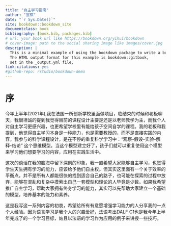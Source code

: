 ```yaml
--- 
title: "自主学习指南"
author: "宣棋"
date: "`r Sys.Date()`"
site: bookdown::bookdown_site
documentclass: book
bibliography: [book.bib, packages.bib]
# url: your book url like https://bookdown.org/yihui/bookdown
# cover-image: path to the social sharing image like images/cover.jpg
description: |
  This is a minimal example of using the bookdown package to write a book.
  The HTML output format for this example is bookdown::gitbook,
  set in the _output.yml file.
link-citations: yes
#github-repo: rstudio/bookdown-demo
---
```


# 序

今年上半年(2021年),我在法国一所创新学校里面做项目，临结束的时候和老板聊天，我很坦诚的提到我觉得目前的课程设计主要是还是以老师教学为主，而我个人对自主学习更感兴趣，也更希望学校里有能给孩子空间自学的课程。我的老板和我提到，他觉得自主学习本身是一种能力，也是需要教授的，而不是直接实践的内容，我参与的科学课程设计，是在不停的重复科学学习中："观察-假设-实验-解释-结论" 这个思维模型。当这个模型建立好了，孩子们就可以重复使用这个模型来学习他们想要学习的内容，应用在实践生活中。

这次的谈话在我的脑海中留下深刻的印象，我一直希望大家能够自主学习，也觉得学生天生拥有学习的能力，应该给予他们自主权。但其实这里面有一个关于效率的平衡点，并不是所有人都能很快的找到适合自己的路子，也可能在探索的过程中放弃，能够在混乱和复杂中摸索出自己一套模型和理论的人毕竟是少数。如果我希望推广自主学习，帮助大家拥有终身学习的能力，其实可以先帮助大家建立一个基础的模型，培养基本的能力和素养。

这是我写这一系列内容的初衷，希望给所有有意愿增强学习能力的人分享我的一点个人经验。因为语言学习是我个人的兴趣爱好，法语考出DALF C1也是我今年上半年完成了的一个学习目标，姑且以法语的学习作为应用的例子来讲授一些技巧。
